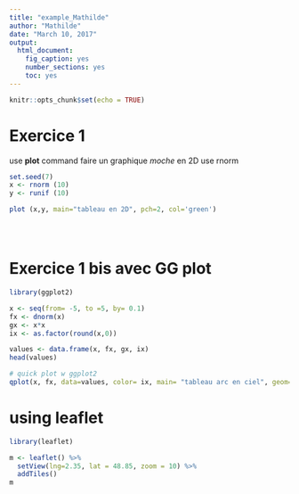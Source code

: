 ```yaml
---
title: "example_Mathilde"
author: "Mathilde"
date: "March 10, 2017"
output: 
  html_document: 
    fig_caption: yes
    number_sections: yes
    toc: yes
---
```


```r
knitr::opts_chunk$set(echo = TRUE)
```


# Exercice 1

use **plot** command
faire un graphique *moche* en 2D
use rnorm
```r
set.seed(7)
x <- rnorm (10)
y <- runif (10)

plot (x,y, main="tableau en 2D", pch=2, col='green')





```


# Exercice 1 bis avec GG plot

```r
library(ggplot2)

x <- seq(from= -5, to =5, by= 0.1)
fx <- dnorm(x)
gx <- x*x
ix <- as.factor(round(x,0))

values <- data.frame(x, fx, gx, ix)
head(values)

# quick plot w ggplot2
qplot(x, fx, data=values, color= ix, main= "tableau arc en ciel", geom="line", size=2, alpha= 20)

```

# using leaflet
```r
library(leaflet)

m <- leaflet() %>%
  setView(lng=2.35, lat = 48.85, zoom = 10) %>%
  addTiles()
m
  


```


